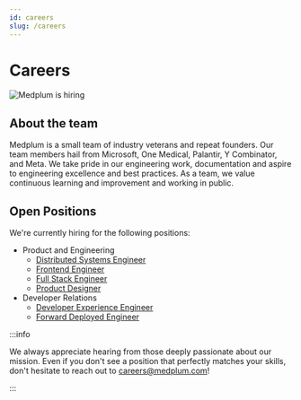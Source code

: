 ```yaml
---
id: careers
slug: /careers
---
```



# Careers

![Medplum is hiring](/img/hiring.webp)

<AboutMedplum />

## About the team

Medplum is a small team of industry veterans and repeat founders. Our team members hail from Microsoft, One Medical, Palantir, Y Combinator, and Meta. We take pride in our engineering work, documentation and aspire to engineering excellence and best practices. As a team, we value continuous learning and improvement and working in public.

## Open Positions

We're currently hiring for the following positions:

- Product and Engineering
  - [Distributed Systems Engineer](./careers/distributed-systems-engineer)
  - [Frontend Engineer](./careers/frontend-engineer)
  - [Full Stack Engineer](./careers/fullstack-engineer)
  - [Product Designer](./careers/product-designer)
- Developer Relations
  - [Developer Experience Engineer](./careers/devex-engineer)
  - [Forward Deployed Engineer](./careers/forward-deployed-engineer)

:::info

We always appreciate hearing from those deeply passionate about our mission. Even if you don't see a position that perfectly matches your skills, don't hesitate to reach out to careers@medplum.com!

:::
